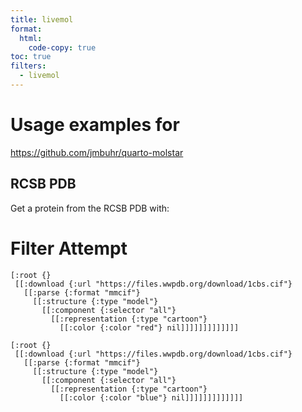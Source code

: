 ```yaml
---
title: livemol
format:
  html:
    code-copy: true
toc: true
filters:
  - livemol
---
```


# Usage examples for

<https://github.com/jmbuhr/quarto-molstar>

## RCSB PDB

Get a protein from the RCSB PDB with:


# Filter Attempt

```.clojure
[:root {}
 [[:download {:url "https://files.wwpdb.org/download/1cbs.cif"}
   [[:parse {:format "mmcif"}
     [[:structure {:type "model"}
       [[:component {:selector "all"}
         [[:representation {:type "cartoon"}
           [[:color {:color "red"} nil]]]]]]]]]]]]]
```


```.clojure
[:root {}
 [[:download {:url "https://files.wwpdb.org/download/1cbs.cif"}
   [[:parse {:format "mmcif"}
     [[:structure {:type "model"}
       [[:component {:selector "all"}
         [[:representation {:type "cartoon"}
           [[:color {:color "blue"} nil]]]]]]]]]]]]]
```
